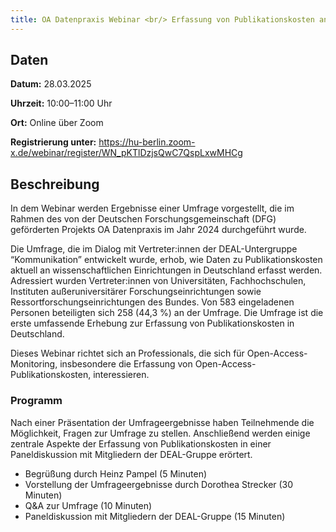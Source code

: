 ```yaml
---
title: OA Datenpraxis Webinar <br/> Erfassung von Publikationskosten an wissenschaftlichen Einrichtungen in Deutschland
---
```


## Daten

**Datum:** 28.03.2025

**Uhrzeit:** 10:00--11:00 Uhr

**Ort:** Online über Zoom

**Registrierung unter:**  [https://hu-berlin.zoom-x.de/webinar/register/WN_pKTlDzjsQwC7QspLxwMHCg](https://hu-berlin.zoom-x.de/webinar/register/WN_pKTlDzjsQwC7QspLxwMHCg)

## Beschreibung

In dem Webinar werden Ergebnisse einer Umfrage vorgestellt, die im Rahmen des von der Deutschen Forschungsgemeinschaft (DFG) geförderten Projekts OA Datenpraxis im Jahr 2024 durchgeführt wurde.

Die Umfrage, die im Dialog mit Vertreter:innen der DEAL-Untergruppe “Kommunikation” entwickelt wurde, erhob, wie Daten zu Publikationskosten aktuell an wissenschaftlichen Einrichtungen in Deutschland erfasst werden. Adressiert wurden Vertreter:innen von Universitäten, Fachhochschulen, Instituten außeruniversitärer Forschungseinrichtungen sowie Ressortforschungseinrichtungen des Bundes. Von 583 eingeladenen Personen beteiligten sich 258 (44,3  %) an der Umfrage. Die Umfrage ist die erste umfassende Erhebung zur Erfassung von Publikationskosten in Deutschland.

Dieses Webinar richtet sich an Professionals, die sich für Open-Access-Monitoring, insbesondere die Erfassung von Open-Access-Publikationskosten, interessieren.

### Programm

Nach einer Präsentation der Umfrageergebnisse haben Teilnehmende die Möglichkeit, Fragen zur Umfrage zu stellen. Anschließend werden einige zentrale Aspekte der Erfassung von Publikationskosten in einer Paneldiskussion mit Mitgliedern der DEAL-Gruppe erörtert.

- Begrüßung durch Heinz Pampel (5 Minuten)
- Vorstellung der Umfrageergebnisse durch Dorothea Strecker (30 Minuten)
- Q&A zur Umfrage (10 Minuten)
- Paneldiskussion mit Mitgliedern der DEAL-Gruppe (15 Minuten)